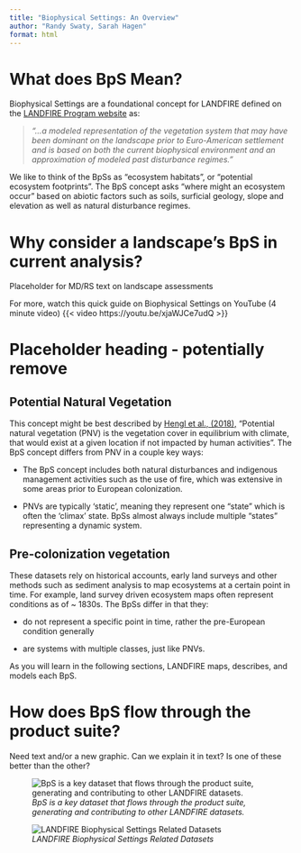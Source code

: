 ```yaml
---
title: "Biophysical Settings: An Overview"
author: "Randy Swaty, Sarah Hagen"
format: html
---
```


# What does BpS Mean?

Biophysical Settings are a foundational concept for LANDFIRE defined on the [LANDFIRE Program website](https://landfire.gov/vegetation/bps) as:

> *“…a modeled representation of the vegetation system that may have been dominant on the landscape prior to Euro-American settlement and is based on both the current biophysical environment and an approximation of modeled past disturbance regimes.”*

We like to think of the BpSs as “ecosystem habitats”, or “potential ecosystem footprints”. The BpS concept asks “where might an ecosystem occur” based on abiotic factors such as soils, surficial geology, slope and elevation as well as natural disturbance regimes.

# Why consider a landscape’s BpS in current analysis?

Placeholder for MD/RS text on landscape assessments

For more, watch this quick guide on Biophysical Settings on YouTube (4 minute video) {{< video https://youtu.be/xjaWJCe7udQ >}}

# Placeholder heading - potentially remove

## Potential Natural Vegetation

This concept might be best described by [Hengl et al., (2018),](https://peerj.com/articles/5457/?ref=https%3A%2F%2Fgithubhelp.com) “Potential natural vegetation (PNV) is the vegetation cover in equilibrium with climate, that would exist at a given location if not impacted by human activities”. The BpS concept differs from PNV in a couple key ways:

-   The BpS concept includes both natural disturbances and indigenous management activities such as the use of fire, which was extensive in some areas prior to European colonization.

-   PNVs are typically ‘static’, meaning they represent one “state” which is often the ‘climax’ state. BpSs almost always include multiple “states” representing a dynamic system.

## Pre-colonization vegetation

These datasets rely on historical accounts, early land surveys and other methods such as sediment analysis to map ecosystems at a certain point in time. For example, land survey driven ecosystem maps often represent conditions as of \~ 1830s. The BpSs differ in that they:

-   do not represent a specific point in time, rather the pre-European condition generally

-   are systems with multiple classes, just like PNVs.

As you will learn in the following sections, LANDFIRE maps, describes, and models each BpS.

# **How does BpS flow through the product suite?**

Need text and/or a new graphic. Can we explain it in text? Is one of these better than the other?

![*BpS is a key dataset that flows through the product suite, generating and contributing to other LANDFIRE datasets.*](images/BpS_Flow.png){fig-alt="BpS Models and Descriptions contribute to Succession Class data, and the FBFM ruleset. They generate Fire Regime Attributes, Reference Conditions, and Historical Range of Variability. They support the creation of BpS Spatial data. In addition, Succession Class, Reference Conditions, and BpS Spatial data all combine to create LANDFIRE's vegetation departure and Vegetation Condition Class datasets."}

![*LANDFIRE Biophysical Settings Related Datasets*](https://www.landfire.gov/sites/default/files/inline-images/BpS_datasets.jpg){fig-alt="LANDFIRE BpS Related Datasets: BpS Descriptions Documents, BpS Descriptions Access Database, Historical Fire Regime Spatial Data, BpS Spatial Data, Vegetation Departure Spatial Data, Reference Condition Table, ST-Sim Reference Condition Models, Succession Class Mapping Rules. BpS code is the link."}
